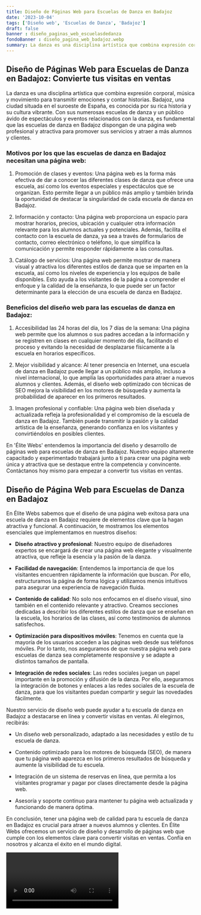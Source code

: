 ```yaml
---
title: Diseño de Páginas Web para Escuelas de Danza en Badajoz
date: '2023-10-04'
tags: ['Diseño web', 'Escuelas de Danza', 'Badajoz']
draft: false
banner : diseño_paginas_web_escuelasdedanza
fondoBanner : diseño_pagina_web_badajoz.webp
summary: La danza es una disciplina artística que combina expresión corporal, música y movimiento para transmitir emociones y contar historias. Badajoz, una ciudad situada en el suroeste de España, es conocida por su rica historia y su cultura vibrante. Con sus numerosas escuelas de danza y un público ávido de espectáculos y eventos relacionados con la danza, es fundamental que las escuelas de danza en Badajoz dispongan de una página web profesional y atractiva para promover sus servicios y atraer a más alumnos y clientes.
---
```


## Diseño de Páginas Web para Escuelas de Danza en Badajoz: Convierte tus visitas en ventas

La danza es una disciplina artística que combina expresión corporal, música y movimiento para transmitir emociones y contar historias. Badajoz, una ciudad situada en el suroeste de España, es conocida por su rica historia y su cultura vibrante. Con sus numerosas escuelas de danza y un público ávido de espectáculos y eventos relacionados con la danza, es fundamental que las escuelas de danza en Badajoz dispongan de una página web profesional y atractiva para promover sus servicios y atraer a más alumnos y clientes.

### Motivos por los que las escuelas de danza en Badajoz necesitan una página web:

1. Promoción de clases y eventos: Una página web es la forma más efectiva de dar a conocer las diferentes clases de danza que ofrece una escuela, así como los eventos especiales y espectáculos que se organizan. Esto permite llegar a un público más amplio y también brinda la oportunidad de destacar la singularidad de cada escuela de danza en Badajoz.

2. Información y contacto: Una página web proporciona un espacio para mostrar horarios, precios, ubicación y cualquier otra información relevante para los alumnos actuales y potenciales. Además, facilita el contacto con la escuela de danza, ya sea a través de formularios de contacto, correo electrónico o teléfono, lo que simplifica la comunicación y permite responder rápidamente a las consultas.

3. Catálogo de servicios: Una página web permite mostrar de manera visual y atractiva los diferentes estilos de danza que se imparten en la escuela, así como los niveles de experiencia y los equipos de baile disponibles. Esto ayuda a los visitantes de la página a comprender el enfoque y la calidad de la enseñanza, lo que puede ser un factor determinante para la elección de una escuela de danza en Badajoz.

### Beneficios del diseño web para las escuelas de danza en Badajoz:

1. Accesibilidad las 24 horas del día, los 7 días de la semana: Una página web permite que los alumnos o sus padres accedan a la información y se registren en clases en cualquier momento del día, facilitando el proceso y evitando la necesidad de desplazarse físicamente a la escuela en horarios específicos.

2. Mejor visibilidad y alcance: Al tener presencia en Internet, una escuela de danza en Badajoz puede llegar a un público más amplio, incluso a nivel internacional, lo que amplía las oportunidades para atraer a nuevos alumnos y clientes. Además, el diseño web optimizado con técnicas de SEO mejora la visibilidad en los motores de búsqueda y aumenta la probabilidad de aparecer en los primeros resultados.

3. Imagen profesional y confiable: Una página web bien diseñada y actualizada refleja la profesionalidad y el compromiso de la escuela de danza en Badajoz. También puede transmitir la pasión y la calidad artística de la enseñanza, generando confianza en los visitantes y convirtiéndolos en posibles clientes.

En 'Élite Webs' entendemos la importancia del diseño y desarrollo de páginas web para escuelas de danza en Badajoz. Nuestro equipo altamente capacitado y experimentado trabajará junto a ti para crear una página web única y atractiva que se destaque entre la competencia y convincente. Contáctanos hoy mismo para empezar a convertir tus visitas en ventas.

<GifSeo />

<Cta />

## Diseño de Página Web para Escuelas de Danza en Badajoz

En Élite Webs sabemos que el diseño de una página web exitosa para una escuela de danza en Badajoz requiere de elementos clave que la hagan atractiva y funcional. A continuación, te mostramos los elementos esenciales que implementamos en nuestros diseños:

- **Diseño atractivo y profesional**: Nuestro equipo de diseñadores expertos se encargará de crear una página web elegante y visualmente atractiva, que refleje la esencia y la pasión de la danza.

- **Facilidad de navegación**: Entendemos la importancia de que los visitantes encuentren rápidamente la información que buscan. Por ello, estructuramos la página de forma lógica y utilizamos menús intuitivos para asegurar una experiencia de navegación fluida.

- **Contenido de calidad**: No solo nos enfocamos en el diseño visual, sino también en el contenido relevante y atractivo. Creamos secciones dedicadas a describir los diferentes estilos de danza que se enseñan en la escuela, los horarios de las clases, así como testimonios de alumnos satisfechos.

- **Optimización para dispositivos móviles**: Tenemos en cuenta que la mayoría de los usuarios acceden a las páginas web desde sus teléfonos móviles. Por lo tanto, nos aseguramos de que nuestra página web para escuelas de danza sea completamente responsive y se adapte a distintos tamaños de pantalla.

- **Integración de redes sociales**: Las redes sociales juegan un papel importante en la promoción y difusión de la danza. Por ello, aseguramos la integración de botones y enlaces a las redes sociales de la escuela de danza, para que los visitantes puedan compartir y seguir las novedades fácilmente.

Nuestro servicio de diseño web puede ayudar a tu escuela de danza en Badajoz a destacarse en línea y convertir visitas en ventas. Al elegirnos, recibirás:

- Un diseño web personalizado, adaptado a las necesidades y estilo de tu escuela de danza.

- Contenido optimizado para los motores de búsqueda (SEO), de manera que tu página web aparezca en los primeros resultados de búsqueda y aumente la visibilidad de tu escuela.

- Integración de un sistema de reservas en línea, que permita a los visitantes programar y pagar por clases directamente desde la página web.

- Asesoría y soporte continuo para mantener tu página web actualizada y funcionando de manera óptima.

En conclusión, tener una página web de calidad para tu escuela de danza en Badajoz es crucial para atraer a nuevos alumnos y clientes. En Élite Webs ofrecemos un servicio de diseño y desarrollo de páginas web que cumple con los elementos clave para convertir visitas en ventas. Confía en nosotros y alcanza el éxito en el mundo digital.

<Video />

<CtaBot job='Escuelas de Danza' city='Badajoz'/>

<Gmaps query='Badajoz+españa+maps' />